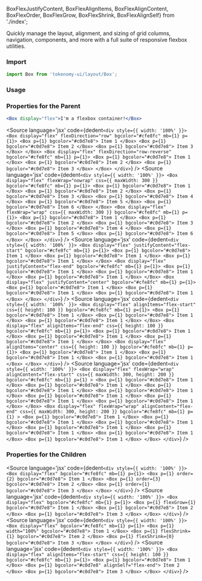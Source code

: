 BoxFlexJustifyContent, BoxFlexAlignItems, BoxFlexAlignContent, BoxFlexOrder, 
BoxFlexGrow, BoxFlexShrink, BoxFlexAlignSelf} from './index';

<Title>Flexbox</Title>
<Subtitle>Quickly manage the layout, alignment, and sizing of grid columns, navigation, components, and more with a full suite of responsive flexbox utilities.</Subtitle>

### Import

```jsx
import Box from 'tokenomy-ui/layout/Box';
```

### Usage 

### Properties for the Parent

<BoxFlex />

```jsx
<Box display="flex">I'm a flexbox container!</Box>
```

<BoxFlexDirection />

<Source
  language='jsx'
  code={dedent`
     <div style={{ width: '100%' }}>
      <Box display="flex" flexDirection="row" bgcolor="#cfe8fc" mb={1} p={1}>
        <Box p={1} bgcolor="#c0d7e8">
          Item 1
        </Box>
        <Box p={1} bgcolor="#c0d7e8">
          Item 2
        </Box>
        <Box p={1} bgcolor="#c0d7e8">
          Item 3
        </Box>
      </Box>
      <Box display="flex" flexDirection="row-reverse" bgcolor="#cfe8fc" mb={1} p={1}>
        <Box p={1} bgcolor="#c0d7e8">
          Item 1
        </Box>
        <Box p={1} bgcolor="#c0d7e8">
          Item 2
        </Box>
        <Box p={1} bgcolor="#c0d7e8">
          Item 3
        </Box>
      </Box>
    </div>
  `}
/>
<BoxFlexWrap />
<Source
  language='jsx'
  code={dedent`
     <div style={{ width: '100%' }}>
      <Box display="flex" flexWrap="nowrap" css={{ maxWidth: 300 }} bgcolor="#cfe8fc" mb={1} p={1}>
        <Box p={1} bgcolor="#c0d7e8">
          Item 1
        </Box>
        <Box p={1} bgcolor="#c0d7e8">
          Item 2
        </Box>
        <Box p={1} bgcolor="#c0d7e8">
          Item 3
        </Box>
        <Box p={1} bgcolor="#c0d7e8">
          Item 4
        </Box>
        <Box p={1} bgcolor="#c0d7e8">
          Item 5
        </Box>
        <Box p={1} bgcolor="#c0d7e8">
          Item 6
        </Box>
      </Box>
      <Box display="flex" flexWrap="wrap" css={{ maxWidth: 300 }} bgcolor="#cfe8fc" mb={1} p={1}>
        <Box p={1} bgcolor="#c0d7e8">
          Item 1
        </Box>
        <Box p={1} bgcolor="#c0d7e8">
          Item 2
        </Box>
        <Box p={1} bgcolor="#c0d7e8">
          Item 3
        </Box>
        <Box p={1} bgcolor="#c0d7e8">
          Item 4
        </Box>
        <Box p={1} bgcolor="#c0d7e8">
          Item 5
        </Box>
        <Box p={1} bgcolor="#c0d7e8">
          Item 6
        </Box>
      </Box>
    </div>
  `}
/>
<BoxFlexJustifyContent />
<Source
  language='jsx'
  code={dedent`
     <div style={{ width: '100%' }}>
      <Box display="flex" justifyContent="flex-start" bgcolor="#cfe8fc" mb={1} p={1}>
        <Box p={1} bgcolor="#c0d7e8">
          Item 1
        </Box>
        <Box p={1} bgcolor="#c0d7e8">
          Item 1
        </Box>
        <Box p={1} bgcolor="#c0d7e8">
          Item 1
        </Box>
      </Box>
      <Box display="flex" justifyContent="flex-end" bgcolor="#cfe8fc" mb={1} p={1}>
        <Box p={1} bgcolor="#c0d7e8">
          Item 1
        </Box>
        <Box p={1} bgcolor="#c0d7e8">
          Item 1
        </Box>
        <Box p={1} bgcolor="#c0d7e8">
          Item 1
        </Box>
      </Box>
      <Box display="flex" justifyContent="center" bgcolor="#cfe8fc" mb={1} p={1}>
        <Box p={1} bgcolor="#c0d7e8">
          Item 1
        </Box>
        <Box p={1} bgcolor="#c0d7e8">
          Item 1
        </Box>
        <Box p={1} bgcolor="#c0d7e8">
          Item 1
        </Box>
      </Box>
    </div>
  `}
/>
<BoxFlexAlignItems />
<Source
  language='jsx'
  code={dedent`
     <div style={{ width: '100%' }}>
      <Box display="flex" alignItems="flex-start" css={{ height: 100 }} bgcolor="#cfe8fc" mb={1} p={1}>
        <Box p={1} bgcolor="#c0d7e8">
          Item 1
        </Box>
        <Box p={1} bgcolor="#c0d7e8">
          Item 1
        </Box>
        <Box p={1} bgcolor="#c0d7e8">
          Item 1
        </Box>
      </Box>
      <Box display="flex" alignItems="flex-end" css={{ height: 100 }} bgcolor="#cfe8fc" mb={1} p={1}>
        <Box p={1} bgcolor="#c0d7e8">
          Item 1
        </Box>
        <Box p={1} bgcolor="#c0d7e8">
          Item 1
        </Box>
        <Box p={1} bgcolor="#c0d7e8">
          Item 1
        </Box>
      </Box>
      <Box display="flex" alignItems="center" css={{ height: 100 }} bgcolor="#cfe8fc" mb={1} p={1}>
        <Box p={1} bgcolor="#c0d7e8">
          Item 1
        </Box>
        <Box p={1} bgcolor="#c0d7e8">
          Item 1
        </Box>
        <Box p={1} bgcolor="#c0d7e8">
          Item 1
        </Box>
      </Box>
    </div>
  `}
/>
<BoxFlexAlignContent />
<Source
  language='jsx'
  code={dedent`
     <div style={{ width: '100%' }}>
      <Box
        display="flex"
        flexWrap="wrap"
        alignContent="flex-start"
        css={{ maxWidth: 300, height: 200 }}
        bgcolor="#cfe8fc" mb={1} p={1}
      >
        <Box p={1} bgcolor="#c0d7e8">
          Item 1
        </Box>
        <Box p={1} bgcolor="#c0d7e8">
          Item 1
        </Box>
        <Box p={1} bgcolor="#c0d7e8">
          Item 1
        </Box>
        <Box p={1} bgcolor="#c0d7e8">
          Item 1
        </Box>
        <Box p={1} bgcolor="#c0d7e8">
          Item 1
        </Box>
        <Box p={1} bgcolor="#c0d7e8">
          Item 1
        </Box>
        <Box p={1} bgcolor="#c0d7e8">
          Item 1
        </Box>
      </Box>
      <Box
        display="flex"
        flexWrap="wrap"
        alignContent="flex-end"
        css={{ maxWidth: 300, height: 200 }}
        bgcolor="#cfe8fc" mb={1} p={1}
      >
        <Box p={1} bgcolor="#c0d7e8">
          Item 1
        </Box>
        <Box p={1} bgcolor="#c0d7e8">
          Item 1
        </Box>
        <Box p={1} bgcolor="#c0d7e8">
          Item 1
        </Box>
        <Box p={1} bgcolor="#c0d7e8">
          Item 1
        </Box>
        <Box p={1} bgcolor="#c0d7e8">
          Item 1
        </Box>
        <Box p={1} bgcolor="#c0d7e8">
          Item 1
        </Box>
        <Box p={1} bgcolor="#c0d7e8">
          Item 1
        </Box>
      </Box>
    </div>
  `}
/>
### Properties for the Children

<BoxFlexOrder />

<Source
  language='jsx'
  code={dedent`
     <div style={{ width: '100%' }}>
      <Box display="flex" bgcolor="#cfe8fc" mb={1} p={1}>
        <Box p={1} order={2} bgcolor="#c0d7e8">
          Item 1
        </Box>
        <Box p={1} order={3} bgcolor="#c0d7e8">
          Item 2
        </Box>
        <Box p={1} order={1} bgcolor="#c0d7e8">
          Item 3
        </Box>
      </Box>
    </div>
  `}
/>
<BoxFlexGrow />
<Source
  language='jsx'
  code={dedent`
     <div style={{ width: '100%' }}>
      <Box display="flex" bgcolor="#cfe8fc" mb={1} p={1}>
        <Box p={1} flexGrow={1} bgcolor="#c0d7e8">
          Item 1
        </Box>
        <Box p={1} bgcolor="#c0d7e8">
          Item 2
        </Box>
        <Box p={1} bgcolor="#c0d7e8">
          Item 3
        </Box>
      </Box>
    </div>
  `}
/>
<BoxFlexShrink />
<Source
  language='jsx'
  code={dedent`
     <div style={{ width: '100%' }}>
      <Box display="flex" bgcolor="#cfe8fc" mb={1} p={1}>
        <Box p={1} width="100%" bgcolor="#c0d7e8">
          Item 1
        </Box>
        <Box p={1} flexShrink={1} bgcolor="#c0d7e8">
          Item 2
        </Box>
        <Box p={1} flexShrink={0} bgcolor="#c0d7e8">
          Item 3
        </Box>
      </Box>
    </div>
  `}
/>
<BoxFlexAlignSelf />
<Source
  language='jsx'
  code={dedent`
     <div style={{ width: '100%' }}>
      <Box display="flex" alignItems="flex-start" css={{ height: 100 }} bgcolor="#cfe8fc" mb={1} p={1}>
        <Box p={1} bgcolor="#c0d7e8">
          Item 1
        </Box>
        <Box p={1} bgcolor="#c0d7e8" alignSelf="flex-end">
          Item 2
        </Box>
        <Box p={1} bgcolor="#c0d7e8">
          Item 3
        </Box>
      </Box>
    </div>
  `}
/>
